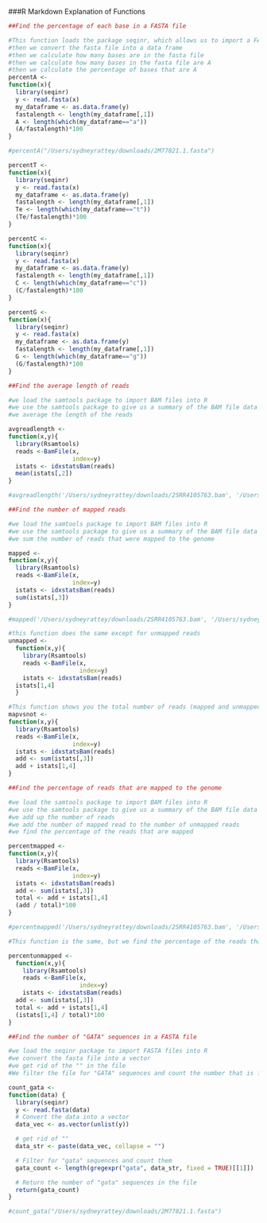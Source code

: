 ###R Markdown Explanation of Functions

```r
##Find the percentage of each base in a FASTA file

#This function loads the package seqinr, which allows us to import a FASTA file into R
#then we convert the fasta file into a data frame
#then we calculate how many bases are in the fasta file
#then we calculate how many bases in the fasta file are A
#then we calculate the percentage of bases that are A
percentA <-
function(x){
  library(seqinr)
  y <- read.fasta(x)
  my_dataframe <- as.data.frame(y)
  fastalength <- length(my_dataframe[,1])
  A <- length(which(my_dataframe=="a"))
  (A/fastalength)*100
}

#percentA("/Users/sydneyrattey/downloads/2M77821.1.fasta")

percentT <-
function(x){
  library(seqinr)
  y <- read.fasta(x)
  my_dataframe <- as.data.frame(y)
  fastalength <- length(my_dataframe[,1])
  Te <- length(which(my_dataframe=="t"))
  (Te/fastalength)*100
}

percentC <-
function(x){
  library(seqinr)
  y <- read.fasta(x)
  my_dataframe <- as.data.frame(y)
  fastalength <- length(my_dataframe[,1])
  C <- length(which(my_dataframe=="c"))
  (C/fastalength)*100
}

percentG <-
function(x){
  library(seqinr)
  y <- read.fasta(x)
  my_dataframe <- as.data.frame(y)
  fastalength <- length(my_dataframe[,1])
  G <- length(which(my_dataframe=="g"))
  (G/fastalength)*100
}
```
```r
##Find the average length of reads

#we load the samtools package to import BAM files into R
#we use the samtools package to give us a summary of the BAM file data
#we average the length of the reads

avgreadlength <-
function(x,y){
  library(Rsamtools)
  reads <-BamFile(x,
                  index=y)
  istats <- idxstatsBam(reads)
  mean(istats[,2])
}

#avgreadlength('/Users/sydneyrattey/downloads/2SRR4105763.bam', '/Users/sydneyrattey/downloads/2SRR4105763.bam.bai')
```
```r
##Find the number of mapped reads

#we load the samtools package to import BAM files into R
#we use the samtools package to give us a summary of the BAM file data
#we sum the number of reads that were mapped to the genome

mapped <-
function(x,y){
  library(Rsamtools)
  reads <-BamFile(x,
                  index=y)
  istats <- idxstatsBam(reads)
  sum(istats[,3])
}

#mapped('/Users/sydneyrattey/downloads/2SRR4105763.bam', '/Users/sydneyrattey/downloads/2SRR4105763.bam.bai')

#this function does the same except for unmapped reads
unmapped <-
  function(x,y){
    library(Rsamtools)
    reads <-BamFile(x,
                    index=y)
    istats <- idxstatsBam(reads)
  istats[1,4]
  }

#This function shows you the total number of reads (mapped and unmapped)
mapvsnot <-
function(x,y){
  library(Rsamtools)
  reads <-BamFile(x,
                  index=y)
  istats <- idxstatsBam(reads)
  add <- sum(istats[,3])
  add + istats[1,4]
}
```
```r
##Find the percentage of reads that are mapped to the genome

#we load the samtools package to import BAM files into R
#we use the samtools package to give us a summary of the BAM file data
#we add up the number of reads
#we add the number of mapped read to the number of unmapped reads
#we find the percentage of the reads that are mapped

percentmapped <-
function(x,y){
  library(Rsamtools)
  reads <-BamFile(x,
                  index=y)
  istats <- idxstatsBam(reads)
  add <- sum(istats[,3])
  total <- add + istats[1,4]
  (add / total)*100
}

#percentmapped('/Users/sydneyrattey/downloads/2SRR4105763.bam', '/Users/sydneyrattey/downloads/2SRR4105763.bam.bai')

#This function is the same, but we find the percentage of the reads that are unmapped

percentunmapped <-
  function(x,y){
    library(Rsamtools)
    reads <-BamFile(x,
                    index=y)
    istats <- idxstatsBam(reads)
  add <- sum(istats[,3])
  total <- add + istats[1,4]
  (istats[1,4] / total)*100
}
```
```r
##Find the number of "GATA" sequences in a FASTA file

#we load the seqinr package to import FASTA files into R
#we convert the fasta file into a vector
#we get rid of the "" in the file
#We filter the file for "GATA" sequences and count the number that is found

count_gata <-
function(data) {
  library(seqinr)
  y <- read.fasta(data)
  # Convert the data into a vector
  data_vec <- as.vector(unlist(y))

  # get rid of ""
  data_str <- paste(data_vec, collapse = "")

  # Filter for "gata" sequences and count them
  gata_count <- length(gregexpr("gata", data_str, fixed = TRUE)[[1]])

  # Return the number of "gata" sequences in the file
  return(gata_count)
}

#count_gata("/Users/sydneyrattey/downloads/2M77821.1.fasta")
```
